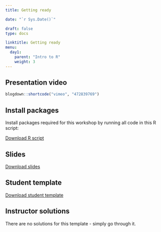 ---
title: Getting ready

date: "`r Sys.Date()`"

draft: false
type: docs

linktitle: Getting ready
menu:
  day1:
    parent: "Intro to R"
    weight: 3
---

## Presentation video

```{r, echo=F}
blogdown::shortcode("vimeo", "472839769")
```

## Install packages 

Install packages required for this workshop by running all code in this R script:

[Download R script](../../../Course_Modularization/Intro, general, packages/00_prep.R)

## Slides

[Download slides](../../../Course_Modularization/Intro to R/Slides/01_getting_ready_slides.pptx)

## Student template

[Download student template](../../../Course_Modularization/Intro to R/Worksheets/Student Templates/01_getting_ready.Rmd)

## Instructor solutions

There are no solutions for this template - simply go through it.

